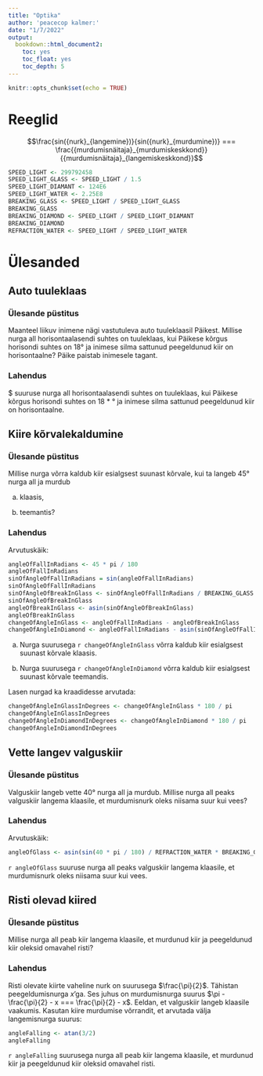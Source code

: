 ```yaml
---
title: "Optika"
author: 'peacecop kalmer:'
date: "1/7/2022"
output:
  bookdown::html_document2:
    toc: yes
    toc_float: yes
    toc_depth: 5
---
```


```r
knitr::opts_chunk$set(echo = TRUE)
```

# Reeglid

$$\frac{sin({nurk}_{langemine})}{sin({nurk}_{murdumine})} === \frac{{murdumisnäitaja}_{murdumiskeskkond}}{{murdumisnäitaja}_{langemiskeskkond}}$$

```r
SPEED_LIGHT <- 299792458
SPEED_LIGHT_GLASS <- SPEED_LIGHT / 1.5
SPEED_LIGHT_DIAMANT <- 124E6
SPEED_LIGHT_WATER <- 2.25E8
BREAKING_GLASS <- SPEED_LIGHT / SPEED_LIGHT_GLASS
BREAKING_GLASS
BREAKING_DIAMOND <- SPEED_LIGHT / SPEED_LIGHT_DIAMANT
BREAKING_DIAMOND
REFRACTION_WATER <- SPEED_LIGHT / SPEED_LIGHT_WATER
```

# Ülesanded

## Auto tuuleklaas

### Ülesande püstitus

Maanteel liikuv inimene nägi vastutuleva auto tuuleklaasil Päikest. Millise nurga all horisontaalasendi suhtes on tuuleklaas, kui Päikese kõrgus horisondi suhtes on 18° ja inimese silma sattunud peegeldunud kiir on horisontaalne? Päike paistab inimesele tagant.

### Lahendus

$\frac{9 \cdot \pi}{20} suuruse nurga all horisontaalasendi suhtes on tuuleklaas, kui Päikese kõrgus horisondi suhtes on 18 * ° ja inimese silma sattunud peegeldunud kiir on horisontaalne.

## Kiire kõrvalekaldumine 

### Ülesande püstitus

Millise nurga võrra kaldub kiir esialgsest suunast kõrvale, kui ta langeb 45° nurga all ja murdub

a) klaasis,

b) teemantis?

### Lahendus

Arvutuskäik:

```r
angleOfFallInRadians <- 45 * pi / 180
angleOfFallInRadians
sinOfAngleOfFallInRadians = sin(angleOfFallInRadians)
sinOfAngleOfFallInRadians
sinOfAngleOfBreakInGlass <- sinOfAngleOfFallInRadians / BREAKING_GLASS
sinOfAngleOfBreakInGlass
angleOfBreakInGlass <- asin(sinOfAngleOfBreakInGlass)
angleOfBreakInGlass
changeOfAngleInGlass <- angleOfFallInRadians - angleOfBreakInGlass
changeOfAngleInDiamond <- angleOfFallInRadians - asin(sinOfAngleOfFallInRadians / BREAKING_DIAMOND)
```

a) Nurga suurusega `r changeOfAngleInGlass` võrra kaldub kiir esialgsest suunast kõrvale klaasis.

b) Nurga suurusega `r changeOfAngleInDiamond` võrra kaldub kiir esialgsest suunast kõrvale teemandis.

Lasen nurgad ka kraadidesse arvutada:

```r
changeOfAngleInGlassInDegrees <- changeOfAngleInGlass * 180 / pi
changeOfAngleInGlassInDegrees
changeOfAngleInDiamondInDegrees <- changeOfAngleInDiamond * 180 / pi
changeOfAngleInDiamondInDegrees
```

## Vette langev valguskiir 

### Ülesande püstitus

Valguskiir langeb vette 40° nurga all ja murdub. Millise nurga all peaks valguskiir langema klaasile, et murdumisnurk oleks niisama suur kui vees?

### Lahendus

Arvutuskäik:

```r
angleOfGlass <- asin(sin(40 * pi / 180) / REFRACTION_WATER * BREAKING_GLASS)
```

`r angleOfGlass` suuruse nurga all peaks valguskiir langema klaasile, et murdumisnurk oleks niisama suur kui vees.

## Risti olevad kiired 

### Ülesande püstitus

Millise nurga all peab kiir langema klaasile, et murdunud kiir ja peegeldunud kiir oleksid omavahel risti?

### Lahendus

Risti olevate kiirte vaheline nurk on suurusega $\frac{\pi}{2}$. Tähistan peegeldumisnurga *x*'ga. Ses juhus on murdumisnurga suurus $\pi - \frac{\pi}{2} - x === \frac{\pi}{2} - x$. Eeldan, et valguskiir langeb klaasile vaakumis. Kasutan kiire murdumise võrrandit, et arvutada välja langemisnurga suurus:

```r
angleFalling <- atan(3/2)
angleFalling
```

`r angleFalling` suurusega nurga all peab kiir langema klaasile, et murdunud kiir ja peegeldunud kiir oleksid omavahel risti.

